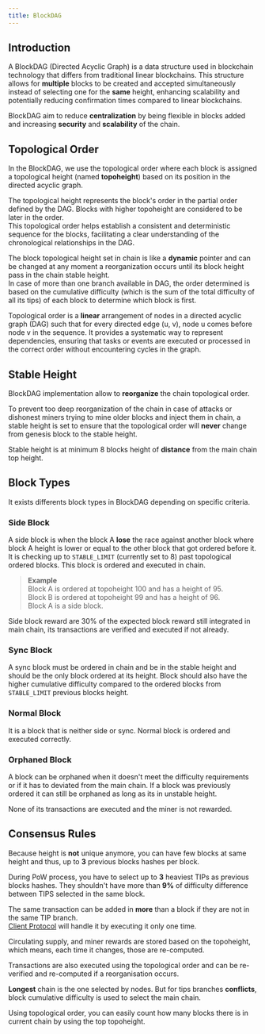 ```yaml
---
title: BlockDAG
---
```


## Introduction

A BlockDAG (Directed Acyclic Graph) is a data structure used in blockchain technology that differs from traditional linear blockchains.
This structure allows for **multiple** blocks to be created and accepted simultaneously instead of selecting one for the **same** height,
enhancing scalability and potentially reducing confirmation times compared to linear blockchains.

BlockDAG aim to reduce **centralization** by being flexible in blocks added and increasing **security** and **scalability** of the chain.

## Topological Order

In the BlockDAG, we use the topological order where each block is assigned a topological height (named **topoheight**) based on its position in the directed acyclic graph.

The topological height represents the block's order in the partial order defined by the DAG.
Blocks with higher topoheight are considered to be later in the order.<br/>
This topological order helps establish a consistent and deterministic sequence for the blocks,
facilitating a clear understanding of the chronological relationships in the DAG.

The block topological height set in chain is like a **dynamic** pointer and can be changed at any moment a reorganization occurs until its block height pass in the chain stable height.<br/>
In case of more than one branch available in DAG, the order determined is based on the cumulative difficulty (which is the sum of the total difficulty of all its tips) of each block to determine which block is first.

Topological order is a **linear** arrangement of nodes in a directed acyclic graph (DAG) such that for every directed edge (u, v), node u comes before node v in the sequence.
It provides a systematic way to represent dependencies, ensuring that tasks or events are executed or processed in the correct order without encountering cycles in the graph.

## Stable Height

BlockDAG implementation allow to **reorganize** the chain topological order.

To prevent too deep reorganization of the chain in case of attacks or dishonest miners trying to mine older blocks and inject them in chain,
a stable height is set to ensure that the topological order will **never** change from genesis block to the stable height.

Stable height is at minimum 8 blocks height of **distance** from the main chain top height.

## Block Types

It exists differents block types in BlockDAG depending on specific criteria.

### Side Block

A side block is when the block A **lose** the race against another block where block A height is lower or equal to the other block that got ordered before it.
It is checking up to `STABLE_LIMIT` (currently set to 8) past topological ordered blocks.
This block is ordered and executed in chain.

>**Example**<br/>
>Block A is ordered at topoheight 100 and has a height of 95.<br/>
>Block B is ordered at topoheight 99 and has a height of 96.<br/>
>Block A is a side block.

Side block reward are 30% of the expected block reward still integrated in main chain, its transactions are verified and executed if not already.

### Sync Block

A sync block must be ordered in chain and be in the stable height and should be the only block ordered at its height.
Block should also have the higher cumulative difficulty compared to the ordered blocks from `STABLE_LIMIT` previous blocks height.

### Normal Block

It is a block that is neither side or sync.
Normal block is ordered and executed correctly.

### Orphaned Block

A block can be orphaned when it doesn't meet the difficulty requirements or if it has to deviated from the main chain.
If a block was previously ordered it can still be orphaned as long as its in unstable height.

None of its transactions are executed and the miner is not rewarded.

## Consensus Rules

Because height is **not** unique anymore, you can have few blocks at same height and thus, up to **3** previous blocks hashes per block.

During PoW process, you have to select up to **3** heaviest TIPs as previous blocks hashes.
They shouldn't have more than **9%** of difficulty difference between TIPS selected in the same block.

The same transaction can be added in **more** than a block if they are not in the same TIP branch.<br/>
[Client Protocol](/features/client-protocol) will handle it by executing it only one time.

Circulating supply, and miner rewards are stored based on the topoheight, which means, each time it changes, those are re-computed.

Transactions are also executed using the topological order and can be re-verified and re-computed if a reorganisation occurs.

**Longest** chain is the one selected by nodes. But for tips branches **conflicts**, block cumulative difficulty is used to select the main chain.

Using topological order, you can easily count how many blocks there is in current chain by using the top topoheight.